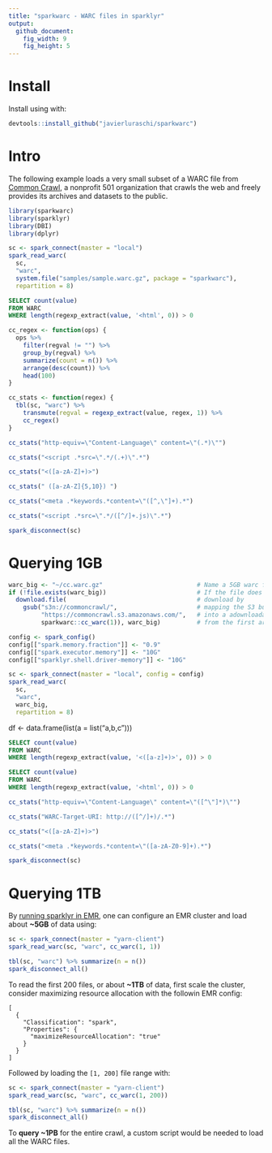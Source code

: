 ```yaml
---
title: "sparkwarc - WARC files in sparklyr"
output:
  github_document:
    fig_width: 9
    fig_height: 5
---
```


# Install

Install using with:

```r
devtools::install_github("javierluraschi/sparkwarc")
```

# Intro

The following example loads a very small subset of a WARC file from [Common Crawl](http://commoncrawl.org), a nonprofit 501 organization that crawls the web and freely provides its archives and datasets to the public.

```r
library(sparkwarc)
library(sparklyr)
library(DBI)
library(dplyr)
```

```r
sc <- spark_connect(master = "local")
spark_read_warc(
  sc,
  "warc",
  system.file("samples/sample.warc.gz", package = "sparkwarc"),
  repartition = 8)
```

```sql
SELECT count(value)
FROM WARC
WHERE length(regexp_extract(value, '<html', 0)) > 0
```

```r
cc_regex <- function(ops) {
  ops %>%
    filter(regval != "") %>%
    group_by(regval) %>%
    summarize(count = n()) %>%
    arrange(desc(count)) %>%
    head(100)
}

cc_stats <- function(regex) {
  tbl(sc, "warc") %>%
    transmute(regval = regexp_extract(value, regex, 1)) %>%
    cc_regex()
}
```

```r
cc_stats("http-equiv=\"Content-Language\" content=\"(.*)\"")
```

```r
cc_stats("<script .*src=\".*/(.+)\".*")
```

```r
cc_stats("<([a-zA-Z]+)>")
```

```r
cc_stats(" ([a-zA-Z]{5,10}) ")
```

```r
cc_stats("<meta .*keywords.*content=\"([^,\"]+).*")
```

```r
cc_stats("<script .*src=\".*/([^/]+.js)\".*")
```

```r
spark_disconnect(sc)
```

# Querying 1GB

```r
warc_big <- "~/cc.warc.gz"                          # Name a 5GB warc file
if (!file.exists(warc_big))                         # If the file does not exist
  download.file(                                    # download by
    gsub("s3n://commoncrawl/",                      # mapping the S3 bucket url
         "https://commoncrawl.s3.amazonaws.com/",   # into a adownloadable url
         sparkwarc::cc_warc(1)), warc_big)          # from the first archive file
```

```r
config <- spark_config()
config[["spark.memory.fraction"]] <- "0.9"
config[["spark.executor.memory"]] <- "10G"
config[["sparklyr.shell.driver-memory"]] <- "10G"

sc <- spark_connect(master = "local", config = config)
spark_read_warc(
  sc,
  "warc",
  warc_big,
  repartition = 8)
```

df <- data.frame(list(a = list("a,b,c")))

```sql
SELECT count(value)
FROM WARC
WHERE length(regexp_extract(value, '<([a-z]+)>', 0)) > 0
```

```sql
SELECT count(value)
FROM WARC
WHERE length(regexp_extract(value, '<html', 0)) > 0
```

```r
cc_stats("http-equiv=\"Content-Language\" content=\"([^\"]*)\"")
```

```r
cc_stats("WARC-Target-URI: http://([^/]+)/.*")
```

```r
cc_stats("<([a-zA-Z]+)>")
```

```r
cc_stats("<meta .*keywords.*content=\"([a-zA-Z0-9]+).*")
```

```r
spark_disconnect(sc)
```

# Querying 1TB

By [running sparklyr in EMR](https://aws.amazon.com/blogs/big-data/running-sparklyr-rstudios-r-interface-to-spark-on-amazon-emr/), one can configure an EMR cluster and load about **~5GB** of data using:

```r
sc <- spark_connect(master = "yarn-client")
spark_read_warc(sc, "warc", cc_warc(1, 1))

tbl(sc, "warc") %>% summarize(n = n())
spark_disconnect_all()
```

To read the first 200 files, or about **~1TB** of data, first scale the cluster, consider maximizing resource allocation with the followin EMR config:

```
[
  {
    "Classification": "spark",
    "Properties": {
      "maximizeResourceAllocation": "true"
    }
  }
]
```

Followed by loading the `[1, 200]` file range with:

```r
sc <- spark_connect(master = "yarn-client")
spark_read_warc(sc, "warc", cc_warc(1, 200))

tbl(sc, "warc") %>% summarize(n = n())
spark_disconnect_all()
```

To **query ~1PB** for the entire crawl, a custom script would be needed to load all the WARC files.
